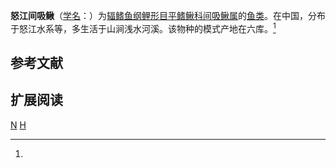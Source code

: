 {{Speciesbox 
| genus = Hemimyzon
| species = nujiangensis
| status = NE
| status_system = IUCN3.1
| authority = Zhang et Zheng, 1983<ref name='id6543'>{{cite web| url =http://www.bioinfo.cn/db05/BjdwSpecies.php?action=view&id=6543| title =怒江间吸鳅| work =中国动物物种编目数据库| publisher =中国科学院微生物研究所| author =中国科学院动物研究所| accessdate =2009-04-11| deadurl =yes| archiveurl =https://web.archive.org/web/20160305100554/http://www.bioinfo.cn/db05/BjdwSpecies.php?action=view&id=6543| archivedate =2016-03-05}}</ref>
| synonyms =
}}

'''怒江间吸鳅'''（[[学名|学名]]：{{lang|la|''Hemimyzon nujiangensis''}}）为[[辐鳍鱼纲|辐鳍鱼纲]][[鲤形目|鲤形目]][[平鳍鳅科|平鳍鳅科]][[间吸鳅属|间吸鳅属]]的[[鱼类|鱼类]]。在中国，分布于怒江水系等，多生活于山涧浅水河溪。该物种的模式产地在六库。<ref name='id6543'/>

== 参考文献 ==
{{reflist}}

== 扩展阅读 ==
{{refbegin}}
{{wikispecies-inline|Hemimyzon nujiangensis|怒江间吸鳅}}
{{refend}}
{{Taxonbar|from=Q1040291}}

[[Category:间吸鳅属|N]]
[[Category:1983年描述的魚類|H]]